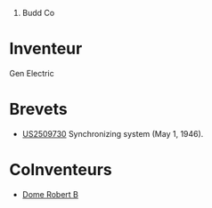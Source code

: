 # Budd Co


= Inventeur =
Gen Electric
= Brevets =
* [[US2509730]] Synchronizing system (May 1, 1946).

= CoInventeurs =
* [[Dome Robert B]]